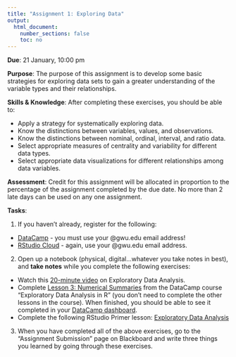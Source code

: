 ```yaml
---
title: "Assignment 1: Exploring Data"
output:
  html_document:
    number_sections: false
    toc: no
---
```


**Due**: 21 January, 10:00 pm

**Purpose**: The purpose of this assignment is to develop some basic strategies for exploring data sets to gain a greater understanding of the variable types and their relationships.

**Skills & Knowledge**: After completing these exercises, you should be able to:

- Apply a strategy for systematically exploring data.
- Know the distinctions between variables, values, and observations.
- Know the distinctions between nominal, ordinal, interval, and ratio data.
- Select appropriate measures of centrality and variability for different data types.
- Select appropriate data visualizations for different relationships among data variables.

**Assessment**: Credit for this assignment will be allocated in proportion to the percentage of the assignment completed by the due date. No more than 2 late days can be used on any one assignment.

**Tasks**:

1. If you haven't already, register for the following:

- [DataCamp](https://www.datacamp.com/groups/shared_links/dc8dffcb7204d04728b4a92c5511bac4293fec6b) - you must use your @gwu.edu email address!
- [RStudio Cloud](https://login.rstudio.cloud/register) - again, use your @gwu.edu email address. 

2. Open up a notebook (physical, digital...whatever you take notes in best), and **take notes** while you complete the following exercises:

- Watch this [20-minute video](https://www.youtube.com/watch?v=zHcQPKP6NpM) on Exploratory Data Analysis.
- Complete [Lesson 3: Numerical Summaries](https://campus.datacamp.com/courses/exploratory-data-analysis/numerical-summaries?ex=1) from the DataCamp course "Exploratory Data Analysis in R" (you don't need to complete the other lessons in the course). When finished, you should be able to see it completed in your [DataCamp dashboard](https://www.datacamp.com/enterprise/emse-4197-exploratory-data-analysis).
- Complete the following RStudio Primer lesson: [Exploratory Data Analysis](https://rstudio.cloud/learn/primers/3.1)

3. When you have completed all of the above exercises, go to the "Assignment Submission" page on Blackboard and write three things you learned by going through these exercises.